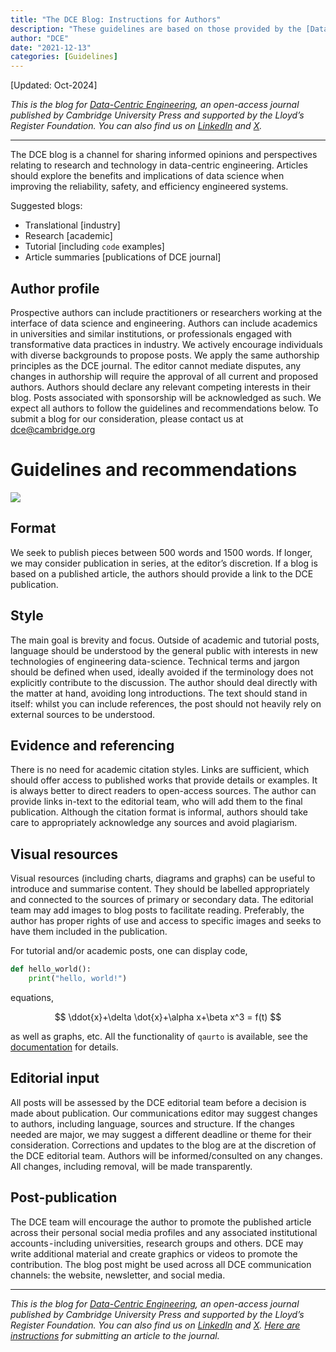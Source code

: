 ```yaml
---
title: "The DCE Blog: Instructions for Authors"
description: "These guidelines are based on those provided by the [Data & Policy Blog](https://medium.com/u/9002f5d492c3 (CUP))"
author: "DCE"
date: "2021-12-13"
categories: [Guidelines]
---
```


[Updated: Oct-2024]

_This is the blog for [Data-Centric Engineering](https://www.cambridge.org/core/journals/data-centric-engineering), an open-access journal published by Cambridge University Press and supported by the Lloyd's Register Foundation. You can also find us on [LinkedIn](https://www.linkedin.com/company/data-centric-engineering/) and [X](https://x.com/dce_journal?s=21&t=UlVCTdhrJw2BrdGzFkG5AA)._

---

The DCE blog is a channel for sharing informed opinions and perspectives relating to research and technology in data-centric engineering.
Articles should explore the benefits and implications of data science when improving the reliability, safety, and efficiency engineered systems.

Suggested blogs:

- Translational [industry]
- Research [academic]
- Tutorial [including `code` examples]
- Article summaries [publications of DCE journal]

## Author profile

Prospective authors can include practitioners or researchers working at the interface of data science and engineering. Authors can include academics in universities and similar institutions, or professionals engaged with transformative data practices in industry. We actively encourage individuals with diverse backgrounds to propose posts.
We apply the same authorship principles as the DCE journal. The editor cannot mediate disputes, any changes in authorship will require the approval of all current and proposed authors. Authors should declare any relevant competing interests in their blog. Posts associated with sponsorship will be acknowledged as such.
We expect all authors to follow the guidelines and recommendations below. To submit a blog for our consideration, please contact us at [dce@cambridge.org](mailto:dce@cambridge.org)

# Guidelines and recommendations

![](thumbnail.jpg)

## Format

We seek to publish pieces between 500 words and 1500 words. If longer, we may consider publication in series, at the editor's discretion. If a blog is based on a published article, the authors should provide a link to the DCE publication.

## Style

The main goal is brevity and focus. 
Outside of academic and tutorial posts, language should be understood by the general public with interests in new technologies of engineering data-science.
Technical terms and jargon should be defined when used, ideally avoided if the terminology does not explicitly contribute to the discussion. 
The author should deal directly with the matter at hand, avoiding long introductions. 
The text should stand in itself: whilst you can include references, the post should not heavily rely on external sources to be understood.

## Evidence and referencing

There is no need for academic citation styles. Links are sufficient, which should offer access to published works that provide details or examples. It is always better to direct readers to open-access sources. The author can provide links in-text to the editorial team, who will add them to the final publication. Although the citation format is informal, authors should take care to appropriately acknowledge any sources and avoid plagiarism.

## Visual resources

Visual resources (including charts, diagrams and graphs) can be useful to introduce and summarise content. They should be labelled appropriately and connected to the sources of primary or secondary data. The editorial team may add images to blog posts to facilitate reading. Preferably, the author has proper rights of use and access to specific images and seeks to have them included in the publication.

For tutorial and/or academic posts, one can display code,

```python
def hello_world():
    print("hello, world!")
```

equations,

$$
\ddot{x}+\delta \dot{x}+\alpha x+\beta x^3 = f(t)
$$

as well as graphs, etc. All the functionality of `qaurto` is available, see the [documentation](https://quarto.org/) for details.

## Editorial input

All posts will be assessed by the DCE editorial team before a decision is made about publication. Our communications editor may suggest changes to authors, including language, sources and structure. If the changes needed are major, we may suggest a different deadline or theme for their consideration.
Corrections and updates to the blog are at the discretion of the DCE editorial team. Authors will be informed/consulted on any changes. All changes, including removal, will be made transparently.

## Post-publication

The DCE team will encourage the author to promote the published article across their personal social media profiles and any associated institutional accounts - including universities, research groups and others. DCE may write additional material and create graphics or videos to promote the contribution. The blog post might be used across all DCE communication channels: the website, newsletter, and social media.

---

_This is the blog for [Data-Centric Engineering](https://www.cambridge.org/core/journals/data-centric-engineering), an open-access journal published by Cambridge University Press and supported by the Lloyd's Register Foundation. You can also find us on [LinkedIn](https://www.linkedin.com/company/data-centric-engineering/) and [X](https://x.com/dce_journal?s=21&t=UlVCTdhrJw2BrdGzFkG5AA). [Here are instructions](https://www.cambridge.org/core/journals/data-centric-engineering/information/instructions-for-authors) for submitting an article to the journal._

